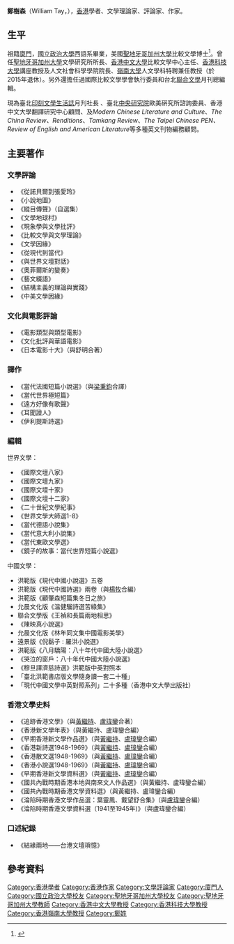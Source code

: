 {{otheruses|subject=|other=医学家|郑树森 (医学家)}}

'''鄭樹森'''（William Tay，{{BD|1948年|}}），[[香港|香港]]學者、文學理論家、評論家、作家。

==生平==
祖籍[[廈門|廈門]]，[[國立政治大學|國立政治大學]]西語系畢業，美國[[聖地牙哥加州大學|聖地牙哥加州大學]]比較文學博士<ref>{{Cite web |url=http://tln.nmtl.gov.tw/ch/m2/nmtl_w1_m2_c_2.aspx?person_number=O12031 |title=存档副本 |accessdate=2017-01-09 |archive-date=2017-01-09 |archive-url=https://web.archive.org/web/20170109190549/http://tln.nmtl.gov.tw/ch/m2/nmtl_w1_m2_c_2.aspx?person_number=O12031 |dead-url=no }}</ref>。曾任[[聖地牙哥加州大學|聖地牙哥加州大學]]文學研究所所長、[[香港中文大學|香港中文大學]]比較文學中心主任、[[香港科技大學|香港科技大學]]講座教授及人文社會科學學院院長、[[嶺南大學_(香港)|嶺南大學]]人文學科特聘兼任教授（於2015年退休）。另外還擔任過國際比較文學學會執行委員和台北[[聯合文學|聯合文學]]月刊總編輯。

現為臺北[[印刻文學生活誌|印刻文學生活誌]]月刋社長 、臺北[[中央研究院|中央研究院]]歐美硏究所諮詢委員、香港中文大學翻譯研究中心顧問、及''Modern Chinese Literature and Culture''、''The China Review、Renditions''、''Tamkang Review''、''The Taipei Chinese PEN、Review of English and American Literature''等多種英文刊物編務顧問。

== 主要著作 ==
=== 文學評論 ===
* 《從諾貝爾到張愛玲》
* 《小說地圖》
* 《縱目傳聲》（自選集）
* 《文學地球村》
* 《現象學與文學批評》
* 《比較文學與文學理論》
* 《文學因緣》
* 《從現代到當代》
* 《與世界文壇對話》
* 《奧菲爾斯的變奏》
* 《藝文綴語》
* 《結構主義的理論與實踐》
* 《中美文學因緣》

=== 文化與電影評論 ===
* 《電影類型與類型電影》
* 《文化批評與華語電影》
* 《日本電影十大》（與舒明合著）

=== 譯作 ===
* 《當代法國短篇小說選》（與[[梁秉鈞|梁秉鈞]]合譯）
* 《當代世界極短篇》
* 《遠方好像有歌聲》
* 《耳聞證人》
* 《伊利提斯詩選》

=== 編輯 ===
世界文學：
* 《國際文壇八家》
* 《國際文壇九家》
* 《國際文壇十家》
* 《國際文壇十二家》
* 《二十世紀文學紀事》
* 《世界文學大師選1-8》
* 《當代德語小說集》
* 《當代意大利小說集》
* 《當代東歐文學選》
* 《鏡子的故事：當代世界短篇小說選》

中國文學：
* 洪範版《現代中國小說選》五卷
* 洪範版《現代中國詩選》兩卷（與[[楊牧|楊牧]]合編）
* 洪範版《顧肇森短篇集冬日之旅》
* 允晨文化版《溫健騮詩選苦綠集》
* 聯合文學版《王禎和長篇兩地相思》
* 《陳映真小說選》
* 允晨文化版《林年同文集中國電影美學》
* 遠景版《倪鬍子 : 羅洪小說選》
* 洪範版《八月驕陽：八十年代中國大陸小說選》
* 《哭泣的窗戶：八十年代中國大陸小說選》
* 《穆旦譯濟慈詩選》洪範版中英對照本
* 「臺北洪範書店版文學隨身讀一套二十種」
* 「現代中國文學中英對照系列」二十多種（香港中文大學出版社）

=== 香港文學史料 ===
* 《追跡香港文學》（與[[黃繼持|黃繼持]]、[[盧瑋鑾|盧瑋鑾]]合著）
* 《香港新文學年表》（與黃繼持、盧瑋鑾合編）
* 《早期香港新文學作品選》（與[[黃繼持|黃繼持]]、[[盧瑋鑾|盧瑋鑾]]合編）
* 《香港新詩選1948-1969》（與[[黃繼持|黃繼持]]、[[盧瑋鑾|盧瑋鑾]]合編）
* 《香港散文選1948-1969》（與[[黃繼持|黃繼持]]、[[盧瑋鑾|盧瑋鑾]]合編）
* 《香港小說選1948-1969》（與[[黃繼持|黃繼持]]、[[盧瑋鑾|盧瑋鑾]]合編）
* 《早期香港新文學資料選》（與[[黃繼持|黃繼持]]、[[盧瑋鑾|盧瑋鑾]]合編）
* 《國共內戰時期香港本地與南來文人作品選》（與黃繼持、盧瑋鑾合編）
* 《國共內戰時期香港文學資料選》（與黃繼持、盧瑋鑾合編）
* 《淪陷時期香港文學作品選：葉靈鳳、戴望舒合集》（與[[盧瑋鑾|盧瑋鑾]]合編）
*《淪陷時期香港文學資料選（1941至1945年)》（與盧瑋鑾合編）

=== 口述紀錄 ===
* 《結緣兩地――台港文壇瑣憶》

==參考資料==
{{reflist}}

{{Authority control}}
{{DEFAULTSORT:Z}}
[[Category:香港學者|Category:香港學者]]
[[Category:香港作家|Category:香港作家]]
[[Category:文學評論家|Category:文學評論家]]
[[Category:廈門人|Category:廈門人]]
[[Category:國立政治大學校友|Category:國立政治大學校友]]
[[Category:聖地牙哥加州大學校友|Category:聖地牙哥加州大學校友]]
[[Category:聖地牙哥加州大學教師|Category:聖地牙哥加州大學教師]]
[[Category:香港中文大學教授|Category:香港中文大學教授]]
[[Category:香港科技大學教授|Category:香港科技大學教授]]
[[Category:香港嶺南大學教授|Category:香港嶺南大學教授]]
[[Category:鄭姓|Category:鄭姓]]